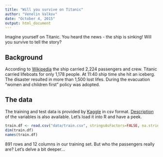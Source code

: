 ```yaml
---
title: "Will you survive on Titanic"
author: "Venelin Valkov"
date: "October 4, 2015"
output: html_document
---
```


Imagine yourself on Titanic. You heard the news - the ship is sinking! Will you survive to tell the story?

## Background

According to [Wikipedia](https://en.wikipedia.org/wiki/RMS_Titanic) the ship carried 2,224 passengers and crew. Titanic carried lifeboats for only 1,178 people. At 11:40 ship time she hit an iceberg. The disaster resulted in more than 1,500 lost lifes. During the evacuation "women and children first" policy was adopted.

## The data

The training and test data is provided by [Kaggle](https://www.kaggle.com/c/titanic) in csv format. [Description](https://www.kaggle.com/c/titanic/data) of the variables is also available. Let's load it into R and have a peek.

```r
train.df <- read.csv("data/train.csv", stringsAsFactors=FALSE, na.strings=c("NA", ""))
dim(train.df)
names(train.df)
```

891 rows and 12 columns in our training set. But who the passengers really are? Let's delve a bit deeper...